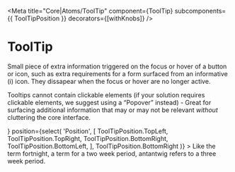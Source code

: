 
<Meta
  title="Core|Atoms/ToolTip"
  component={ToolTip}
  subcomponents={{ ToolTipPosition }}
  decorators={[withKnobs]}
/>

# ToolTip

<StoryStatus status="ready" />

Small piece of extra information triggered on the focus or hover of a button or icon,
such as extra requirements for a form surfaced from an informative (i) icon. They
dissapear when the focus or hover are no longer active.

Tooltips cannot contain clickable elements (if your solution
requires clickable elements, we suggest using a “Popover” instead) - Great for
surfacing additional information that may or may not be relevant _without_ cluttering
the core interface.

<Preview>
  <Story name="ToolTip">
    <ToolTip
      focusable
      id="tooltip"
      target={<Icon name="informational" size={24} />}
      position={select(
        'Position',
        [
          ToolTipPosition.TopLeft,
          ToolTipPosition.TopRight,
          ToolTipPosition.BottomRight,
          ToolTipPosition.BottomLeft,
        ],
        ToolTipPosition.BottomRight
      )}
    >
      Like the term fortnight, a term for a two week period, antantwig refers to
      a three week period.
    </ToolTip>
  </Story>
</Preview>

<Props of={ToolTip} />
